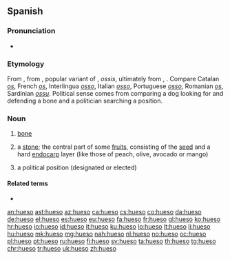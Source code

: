 ==Spanish==
{{wikipedia|lang=es}}

===Pronunciation===
* {{IPA|/ˈwe.so/|[ˈwe̞.so̞]|[ˈɡwe̞.so̞]|[ˈɣwe̞.so̞]|lang=es}}

===Etymology===
From {{inh|es|osp|huesso}}, from {{inh|es|la|ossum}}, popular variant of {{m|la|os}}, ''ossis'', ultimately from {{inh|es|ine-pro|*h₃ésth₁||bone}}, {{m|ine-pro|*h₂óst}}. Compare Catalan ''[[os]]'', French ''[[os]]'', Interlingua ''[[osso]]'', Italian ''[[osso]]'', Portuguese ''[[osso]]'', Romanian ''[[os]]'', Sardinian ''[[ossu]]''.
Political sense comes from comparing a dog looking for and defending a bone and a politician searching a position.

===Noun===
{{es-noun|m}}

# {{lb|es|anatomy}} [[bone]]
# {{lb|es|botany}} a [[stone]]; the central part of some [[fruit]]s, consisting of the [[seed]] and a hard [[endocarp]] layer (like those of peach, olive, avocado or mango)
# {{lb|es|politics|Mexico|slang}} a political position (designated or elected)

====Related terms====
* {{l|es|ososo}}

[[an:hueso]]
[[ast:hueso]]
[[az:hueso]]
[[ca:hueso]]
[[cs:hueso]]
[[co:hueso]]
[[da:hueso]]
[[de:hueso]]
[[el:hueso]]
[[es:hueso]]
[[eu:hueso]]
[[fa:hueso]]
[[fr:hueso]]
[[gl:hueso]]
[[ko:hueso]]
[[hr:hueso]]
[[io:hueso]]
[[id:hueso]]
[[it:hueso]]
[[ku:hueso]]
[[lo:hueso]]
[[lt:hueso]]
[[li:hueso]]
[[hu:hueso]]
[[mk:hueso]]
[[mg:hueso]]
[[nah:hueso]]
[[nl:hueso]]
[[no:hueso]]
[[oc:hueso]]
[[pl:hueso]]
[[pt:hueso]]
[[ru:hueso]]
[[fi:hueso]]
[[sv:hueso]]
[[ta:hueso]]
[[th:hueso]]
[[tg:hueso]]
[[chr:hueso]]
[[tr:hueso]]
[[uk:hueso]]
[[zh:hueso]]